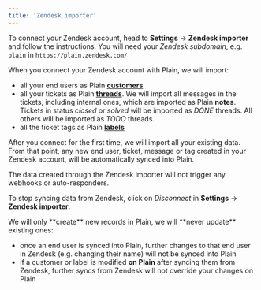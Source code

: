 ```yaml
---
title: 'Zendesk importer'
---
```


To connect your Zendesk account, head to **Settings** → **Zendesk importer** and follow the instructions. You will need your _Zendesk subdomain_, e.g. `plain` in `https://plain.zendesk.com/`

When you connect your Zendesk account with Plain, we will import:

- all your end users as Plain [**customers**](/api-reference/graphql/customers)
- all your tickets as Plain [**threads**](/api-reference/graphql/threads). We will import all messages in the tickets, including internal ones, which are imported as Plain **notes**. Tickets in status _closed_ or _solved_ will be imported as _DONE_ threads. All others will be imported as _TODO_ threads.
- all the ticket tags as Plain [**labels**](/api-reference/graphql/labels)

After you connect for the first time, we will import all your existing data. From that point, any new end user, ticket, message or tag created in your Zendesk account, will be automatically synced into Plain.

<Info>
  The data created through the Zendesk importer will not trigger any webhooks or auto-responders.
</Info>

To stop syncing data from Zendesk, click on _Disconnect_ in **Settings** → **Zendesk importer**.

<Note>
We will only **create** new records in Plain, we will **never update** existing ones:

- once an end user is synced into Plain, further changes to that end user in Zendesk (e.g. changing their name) will not be synced into Plain
- if a customer or label is modified **on Plain** after syncing them from Zendesk, further syncs from Zendesk will not override your changes on Plain

</Note>
